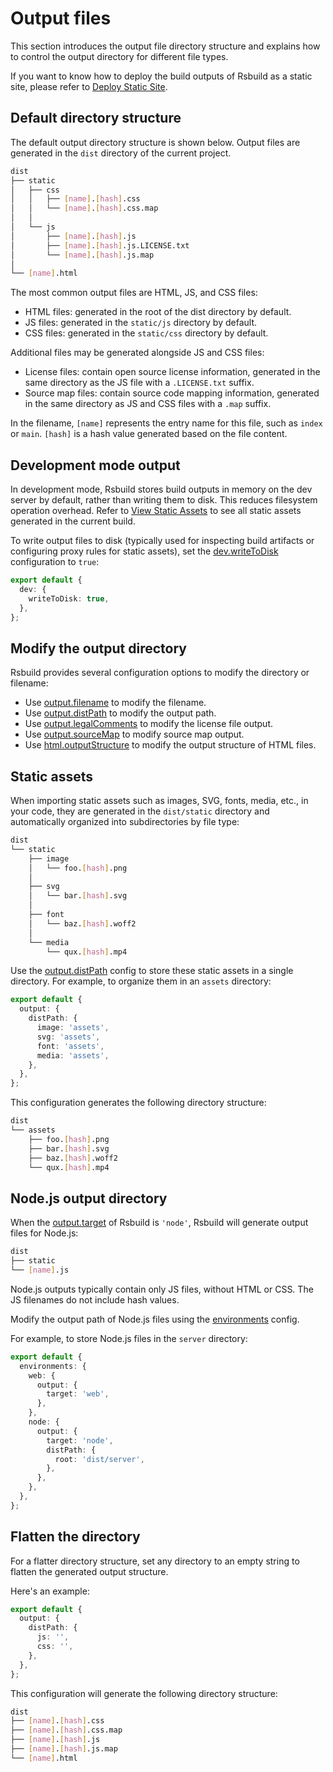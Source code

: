 # Output files

This section introduces the output file directory structure and explains how to control the output directory for different file types.

If you want to know how to deploy the build outputs of Rsbuild as a static site, please refer to [Deploy Static Site](/guide/basic/static-deploy).

## Default directory structure

The default output directory structure is shown below. Output files are generated in the `dist` directory of the current project.

```bash
dist
├── static
│   ├── css
│   │   ├── [name].[hash].css
│   │   └── [name].[hash].css.map
│   │
│   └── js
│       ├── [name].[hash].js
│       ├── [name].[hash].js.LICENSE.txt
│       └── [name].[hash].js.map
│
└── [name].html
```

The most common output files are HTML, JS, and CSS files:

- HTML files: generated in the root of the dist directory by default.
- JS files: generated in the `static/js` directory by default.
- CSS files: generated in the `static/css` directory by default.

Additional files may be generated alongside JS and CSS files:

- License files: contain open source license information, generated in the same directory as the JS file with a `.LICENSE.txt` suffix.
- Source map files: contain source code mapping information, generated in the same directory as JS and CSS files with a `.map` suffix.

In the filename, `[name]` represents the entry name for this file, such as `index` or `main`. `[hash]` is a hash value generated based on the file content.

## Development mode output

In development mode, Rsbuild stores build outputs in memory on the dev server by default, rather than writing them to disk. This reduces filesystem operation overhead. Refer to [View Static Assets](/guide/basic/server#view-static-assets) to see all static assets generated in the current build.

To write output files to disk (typically used for inspecting build artifacts or configuring proxy rules for static assets), set the [dev.writeToDisk](/config/dev/write-to-disk) configuration to `true`:

```ts
export default {
  dev: {
    writeToDisk: true,
  },
};
```

## Modify the output directory

Rsbuild provides several configuration options to modify the directory or filename:

- Use [output.filename](/config/output/filename) to modify the filename.
- Use [output.distPath](/config/output/dist-path) to modify the output path.
- Use [output.legalComments](/config/output/legal-comments) to modify the license file output.
- Use [output.sourceMap](/config/output/source-map) to modify source map output.
- Use [html.outputStructure](/config/html/output-structure) to modify the output structure of HTML files.

## Static assets

When importing static assets such as images, SVG, fonts, media, etc., in your code, they are generated in the `dist/static` directory and automatically organized into subdirectories by file type:

```bash
dist
└── static
    ├── image
    │   └── foo.[hash].png
    │
    ├── svg
    │   └── bar.[hash].svg
    │
    ├── font
    │   └── baz.[hash].woff2
    │
    └── media
        └── qux.[hash].mp4
```

Use the [output.distPath](/config/output/dist-path) config to store these static assets in a single directory. For example, to organize them in an `assets` directory:

```ts
export default {
  output: {
    distPath: {
      image: 'assets',
      svg: 'assets',
      font: 'assets',
      media: 'assets',
    },
  },
};
```

This configuration generates the following directory structure:

```bash
dist
└── assets
    ├── foo.[hash].png
    ├── bar.[hash].svg
    ├── baz.[hash].woff2
    └── qux.[hash].mp4
```

## Node.js output directory

When the [output.target](/config/output/target) of Rsbuild is `'node'`, Rsbuild will generate output files for Node.js:

```bash
dist
├── static
└── [name].js
```

Node.js outputs typically contain only JS files, without HTML or CSS. The JS filenames do not include hash values.

Modify the output path of Node.js files using the [environments](/config/environments) config.

For example, to store Node.js files in the `server` directory:

```ts
export default {
  environments: {
    web: {
      output: {
        target: 'web',
      },
    },
    node: {
      output: {
        target: 'node',
        distPath: {
          root: 'dist/server',
        },
      },
    },
  },
};
```

## Flatten the directory

For a flatter directory structure, set any directory to an empty string to flatten the generated output structure.

Here's an example:

```ts
export default {
  output: {
    distPath: {
      js: '',
      css: '',
    },
  },
};
```

This configuration will generate the following directory structure:

```bash
dist
├── [name].[hash].css
├── [name].[hash].css.map
├── [name].[hash].js
├── [name].[hash].js.map
└── [name].html
```
